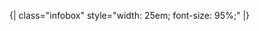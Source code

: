 <noinclude>{| class="infobox" style="width: 25em; font-size: 95%;"
</noinclude>{{Medal|Bronze|{{{1}}}|{{{2}}}}}<noinclude>
|}</noinclude><noinclude>
{{模板文檔|Template:MedalTableTop/doc}}

</noinclude>